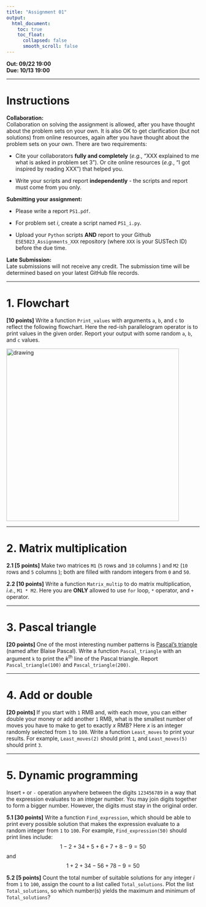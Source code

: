 ---
title: "Assignment 01"
output:
  html_document:
    toc: true
    toc_float:
      collapsed: false
      smooth_scroll: false
---

**Out: 09/22 19:00 **  
**Due: 10/13 19:00 **  

***

# Instructions  

**Collaboration:**  
Collaboration on solving the assignment is allowed, after you have thought about the problem sets on your own. It is also OK to get clarification (but not solutions) from online resources, again after you have thought about the problem sets on your own. There are two requirements: 

* Cite your collaborators **fully and completely** (*e.g.*, "XXX explained to me what is asked in problem set 3"). Or cite online resources (*e.g.*, "I got inspired by reading XXX") that helped you.

* Write your scripts and report **independently** - the scripts and report must come from you only.

**Submitting your assignment:**  

* Please write a report `PS1.pdf`. 

* For problem set *i*, create a script named `PS1_i.py`. 

* Upload your `Python` scripts **AND** report to your Github `ESE5023_Assignments_XXX` repository (where `XXX` is your SUSTech ID) before the due time.

**Late Submission:**   
Late submissions will not receive any credit. The submission time will be determined based on your latest GitHub file records.

***

# 1. Flowchart 

**[10 points]** Write a function `Print_values` with arguments `a`, `b`, and `c` to reflect the following flowchart. Here the red-ish parallelogram operator is to print values in the given order. Report your output with some random `a`, `b`, and `c` values.  

<img src="figs/flowchart_a1.png" alt="drawing" width="450"/>

***

# 2. Matrix multiplication

**2.1 [5 points]** Make two matrices `M1` (`5` rows and `10` columns ) and `M2` (`10` rows and `5` columns ); both are filled with random integers from `0` and `50`.

**2.2 [10 points]** Write a function `Matrix_multip` to do matrix multiplication, *i.e.*, `M1 * M2`. Here you are **ONLY** allowed to use `for` loop, `*` operator, and `+` operator. 

***

# 3. Pascal triangle

**[20 points]** One of the most interesting number patterns is [Pascal's triangle](https://www.mathsisfun.com/pascals-triangle.html) (named after Blaise Pascal). Write a function `Pascal_triangle` with an argument `k` to print the *k*^th^ line of the Pascal triangle. Report `Pascal_triangle(100)` and `Pascal_triangle(200)`.

***

# 4. Add or double

**[20 points]** If you start with `1` RMB and, with each move, you can either double your money or add another `1` RMB, what is the smallest number of moves you have to make to get to exactly *x* RMB? Here *x* is an integer randomly selected from `1` to `100`. Write a function `Least_moves` to print your results. For example, `Least_moves(2)` should print `1`, and `Least_moves(5)` should print `3`.

***

# 5. Dynamic programming

Insert `+` or `-` operation anywhere between the digits `123456789` in a way that the expression evaluates to an integer number. You may join digits together to form a bigger number. However, the digits must stay in the original order. 

**5.1 [30 points]** Write a function `Find_expression`, which should be able to print every possible solution that makes the expression evaluate to a random integer from `1` to `100`. For example, `Find_expression(50)` should print lines include:
$$ 1 - 2 + 34 + 5 + 6 + 7 + 8 - 9 = 50 $$
and
$$ 1 + 2 + 34 - 56 + 78 - 9 = 50 $$

**5.2 [5 points]** Count the total number of suitable solutions for any integer *i* from `1` to `100`, assign the count to a list called `Total_solutions`. Plot the list `Total_solutions`, so which number(s) yields the maximum and minimum of `Total_solutions`? 
